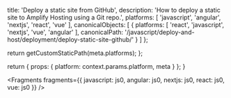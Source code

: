 
  title: 'Deploy a static site from GitHub',
  description: 'How to deploy a static site to Amplify Hosting using a Git repo.',
  platforms: [
    'javascript',
    'angular',
    'nextjs',
    'react',
    'vue'
  ],
  canonicalObjects: [
    {
      platforms: [
        'react',
        'javascript',
        'nextjs',
        'vue',
        'angular'
      ],
      canonicalPath: '/javascript/deploy-and-host/deployment/deploy-static-site-github/'
    }
  ]
};

  return getCustomStaticPath(meta.platforms);
};

  return {
    props: {
      platform: context.params.platform,
      meta
    }
  };
}


<Fragments
  fragments={{
    javascript: js0,
    angular: js0,
    nextjs: js0,
    react: js0,
    vue: js0
  }}
/>
